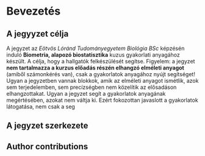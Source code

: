 # Bevezetés 

## A jegyyzet célja

A jegyzet az *Eötvös Lóránd Tudományegyetem* *Biológia BSc* képzésén induló **Biometria, alapozó biostatisztika** kuzus gyakorlati anyagához készült. A célja, hogy a hallgatók felkészülését segítse. Figyelem: a jegyzet **nem tartalmazza a kurzus előadás részén elhangzó elméleti anyagot** (amiből számonkérés van), csak a gyakorlatok anyagához nyújt segítséget! Ugyan a jegyzetben vannak blokkok, amik az elméleti anyagot ismétlik, azok sem terjedelemben, sem precízségben nem közelítik az elősadáson elhangzottakat. Ugyan a jegyzet segít a gyakorlatok anyagának megértésében, azokat nem váltja ki. Ezért fokozottan javaslott a gyakorlatok látogatása, nem csak a seg

## A jegyzet szerkezete

## Author contributions